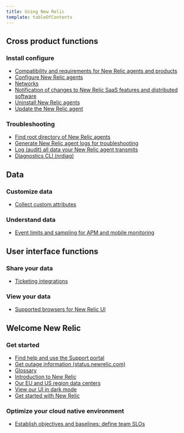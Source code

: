 ```yaml
---
title: Using New Relic
template: tableOfContents
---
```


## Cross product functions

### Install configure

* [Compatibility and requirements for New Relic agents and products](/docs/using-new-relic/cross-product-functions/install-configure/compatibility-requirements-new-relic-agents-products)
* [Configure New Relic agents](/docs/using-new-relic/cross-product-functions/install-configure/configure-agent)
* [Networks](/docs/using-new-relic/cross-product-functions/install-configure/networks)
* [Notification of changes to New Relic SaaS features and distributed software](/docs/using-new-relic/cross-product-functions/install-configure/notification-changes-new-relic-saas-features-distributed-software)
* [Uninstall New Relic agents](/docs/using-new-relic/cross-product-functions/install-configure/uninstall-agent)
* [Update the New Relic agent](/docs/using-new-relic/cross-product-functions/install-configure/update-new-relic-agent)

### Troubleshooting

* [Find root directory of New Relic agents](/docs/using-new-relic/cross-product-functions/troubleshooting/find-agent-root-directory)
* [Generate New Relic agent logs for troubleshooting](/docs/using-new-relic/cross-product-functions/troubleshooting/generate-new-relic-agent-logs-troubleshooting)
* [Log (audit) all data your New Relic agent transmits](/docs/using-new-relic/cross-product-functions/troubleshooting/log-audit-all-data-your-new-relic-agent-transmits)
* [Diagnostics CLI (nrdiag)](/docs/using-new-relic/cross-product-functions/troubleshooting/new-relic-diagnostics)

## Data

### Customize data

* [Collect custom attributes](/docs/using-new-relic/data/customize-data/collect-custom-attributes)

### Understand data

* [Event limits and sampling for APM and mobile monitoring](/docs/using-new-relic/data/understand-data/new-relic-event-limits-sampling)

## User interface functions

### Share your data

* [Ticketing integrations](/docs/using-new-relic/user-interface-functions/share-your-data/ticketing-integrations)

### View your data

* [Supported browsers for New Relic UI](/docs/using-new-relic/user-interface-functions/view-your-data/supported-browsers-new-relics-ui)

## Welcome New Relic

### Get started

* [Find help and use the Support portal](/docs/using-new-relic/welcome-new-relic/get-started/find-help-use-support-portal)
* [Get outage information (status.newrelic.com)](/docs/using-new-relic/welcome-new-relic/get-started/get-outage-information-statusnewreliccom)
* [Glossary](/docs/using-new-relic/welcome-new-relic/get-started/glossary)
* [Introduction to New Relic](/docs/using-new-relic/welcome-new-relic/get-started/introduction-new-relic)
* [Our EU and US region data centers](/docs/using-new-relic/welcome-new-relic/get-started/our-eu-us-region-data-centers)
* [View our UI in dark mode](/docs/using-new-relic/welcome-new-relic/get-started/view-our-ui-dark-mode)
* [Get started with New Relic](/docs/using-new-relic/welcome-new-relic)

### Optimize your cloud native environment

* [Establish objectives and baselines: define team SLOs](/docs/using-new-relic/welcome-new-relic/optimize-your-cloud-native-environment/establish-objectives-baselines-define-team-slos)
